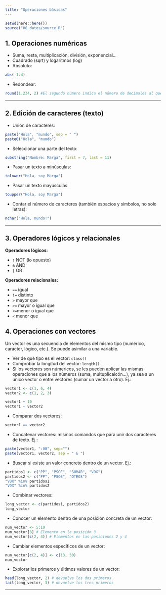 ```yaml
---
title: "Operaciones básicas"
---
```


```r
setwd(here::here())
source("00_datos/source.R")
```

## 1. Operaciones numéricas

-   Suma, resta, multiplicación, división, exponencial...
-   Cuadrado (sqrt) y logaritmos (log)
-   Absoluto:

```r
abs(-1.4)
```

-   Redondear:

```r
round(1.234, 2) #El segundo número indica el número de decimales al que se redondeará.
```

------------------------------------------------------------------------

## 2. Edición de caracteres (texto)

-   Unión de caracteres:

```r
paste("Hola", "mundo", sep = " ")
paste0("Hola", "mundo")
```

-   Seleccionar una parte del texto:

```r
substring("Nombre: Marga", first = 7, last = 11)
```

-   Pasar un texto a minúsculas:

```r
tolower("Hola, soy Marga")
```

-   Pasar un texto mayúsculas:

```r
toupper("Hola, soy Marga")
```

-   Contar el número de caracteres (también espacios y símbolos, no solo letras):

```r
nchar("Hola, mundo!")
```

------------------------------------------------------------------------

## 3. Operadores lógicos y relacionales

**Operadores lógicos:**

-   `!` NOT (lo opuesto)
-   `&` AND
-   `|` OR

**Operadores relacionales:**

-   `==` igual
-   `!=` distinto
-   `>` mayor que
-   `>=` mayor o igual que
-   `<=`menor o igual que
-   `<` menor que

## 4. Operaciones con vectores

Un vector es una secuencia de elementos del mismo tipo (numérico, carácter, lógico, etc.). Se puede asimilar a una variable.

-   Ver de qué tipo es el vector: `class()`
-   Comprobar la longitud del vector: `length()`
-   Si los vectores son númericos, se les pueden aplicar las mismas operaciones que a los números (suma, multuplicaicón...), ya sea a un único vector o entre vectores (sumar un vector a otro). Ej.:

```r
vector1 <- c(1, 6, 4)
vector2 <- c(1, 2, 3)

vector1 + 10
vector1 + vector2
```

-   Comparar dos vectores:

```r
vector1 == vector2
```

-   Concatenar vectores: mismos comandos que para unir dos caracteres de texto. Ej.:

```r
paste(vector1, ":00", sep="")
paste(vector1, vector2, sep = " & ")
```

-   Buscar si existe un valor concreto dentro de un vector. Ej.:

```r
partidos1 <- c("PP", "PSOE", "SUMAR", "VOX")
partidos2 <- c("PP", "PSOE", "OTROS")
"VOX" %in% partidos1
"VOX" %in% partidos2
```

-   Combinar vectores:

```r
long_vector <- c(partidos1, partidos2)
long_vector
```

-   Conocer un elemento dentro de una posición concreta de un vector:

```r
num_vector <- 5:10
num_vector[3] # Elemento en la posición 3
num_vector[c(2, 4)] # Elementos en las posiciones 2 y 4
```

-   Cambiar elementos específicos de un vector:

```r
num_vector[c(2, 4)] <- c(13, 50)
num_vector
```

-   Explorar los primeros y últimos valores de un vector:

```r
head(long_vector, 2) # devuelve los dos primeros
tail(long_vector, 3) # devuelve los tres primeros
```

------------------------------------------------------------------------
